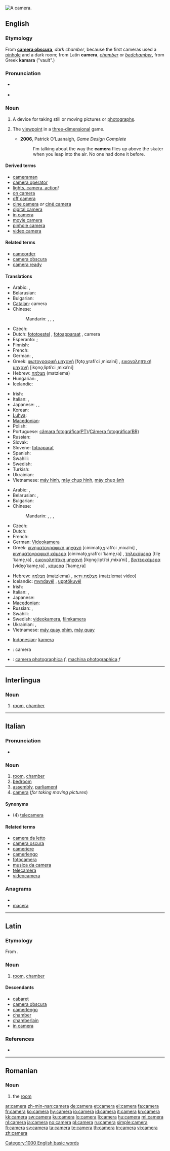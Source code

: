 {{wikipedia}}
[[Image:Canon A-1.jpg|thumb|right|A camera.]]
{{also|caméra|cameră}}
==English==

===Etymology===
From {{etyl|NL.}} '''[[camera obscura]]''', ''dark chamber'', because the first cameras used a [[pinhole]] and a dark room; from Latin '''camera''', ''[[chamber]]'' or ''[[bedchamber]]'', from Greek '''kamara''' ("vault".)

===Pronunciation===
* {{a|UK}} {{IPA|/ˈkæm.ɹə/|/ˈkæm.ə(ɹ).ə}} {{SAMPA|/"k{m.r@/|/"k{m.@(r).@/}}
* {{audio|en-us-camera.ogg|Audio (US)}}

===Noun===
{{en-noun}}

# A device for taking still or moving pictures or [[photograph]]s.
# {{video games}} The [[viewpoint]] in a [[three-dimensional]] game.
#* '''2006''', Patrick O'Luanaigh, ''Game Design Complete''
#*: I'm talking about the way the '''camera''' flies up above the skater when you leap into the air. No one had done it before.

====Derived terms====
* [[cameraman]]
* [[camera operator]]
* [[lights, camera, action]]!
* [[on camera]]
* [[off camera]]
* [[cine camera]] ''or'' [[ciné camera]]
* [[digital camera]]
* [[in camera]]
* [[movie camera]]
* [[pinhole camera]]
* [[video camera]]

====Related terms====
* [[camcorder]]
* [[camera obscura]]
* [[camera ready]]

====Translations====
{{trans-top|still pictures}}
* Arabic: {{t|ar|كاميرا|f|tr=kamiira}},  {{t|ar|آلة تصوير|f|tr='aalat taSwiir}}
* Belarusian: {{t|be|фатаапарат|m|tr=fataaparát|xs=Belarusian}}
* Bulgarian: {{t|bg|фотоапарат|m|tr=fotoaparát}}
* [[Catalan]]: camera {{f}}
* Chinese:
*: Mandarin: {{t|cmn|照相機|sc=Hani}},  {{t|cmn|照相机|tr=zhàoxiàngjī|sc=Hani}},  {{t|cmn|相機|sc=Hani}},  {{t|cmn|相机|tr=xiàngjī|sc=Hani}}
* Czech: {{t-|cs|fotoaparát|m}}
* Dutch: [[fototoestel]] {{n}}, [[fotoapparaat]] {{n}}, camera {{m}}
* Esperanto: {{t-|eo|fotilo|xs=Esperanto}}; {{t-|eo|fotografilo|xs=Esperanto}}
* Finnish: {{t+|fi|kamera}}
* French: {{t+|fr|appareil photo|m}}
* German: {{t+|de|Fotoapparat|m}}, {{t+|de|Kamera|f}}
* Greek: [[φωτογραφική μηχανή]] [fo̞to̞ˌɣrafiˈci ˌmixaˈni] {{f}}, [[εικονοληπτική μηχανή]] [iko̞no̞ˌliptiˈci ˌmixaˈni] {{f}}
* Hebrew: [[מצלמה]] (matzlema) {{f}}
* Hungarian: {{t+|hu|kamera}}, {{t+|hu|fényképezőgép}}
* Icelandic: {{t+|is|myndavél|f}}
{{trans-mid}}
* Irish: {{t+|ga|ceamara|m|xs=Irish}}
* Italian: {{t-|it|fotocamera|f}}, {{t-|it|macchina fotografica|f}}
* Japanese: {{t+|ja|カメラ|tr=kamera}},  {{t|ja|写真機|tr=しゃしんき, shashinki}},  {{t|ja|写真器|tr=しゃしんき, shashinki}}
* Korean: {{t+|ko|카메라|tr=kamera|sc=Hang}}
* [[Luhya]]: {{tø|luy|ekamera}}
* [[Macedonian]]: {{t|mk|фотоапарат|m|tr=fotoaparát}}
* Polish: {{t+|pl|aparat fotograficzny|m}}
* Portuguese: [[câmara fotográfica(PT)]]/[[Câmera fotográfica(BR)]] {{f}}
* Russian: {{t+|ru|фотоаппарат|m|tr=fotoapparát}}
* Slovak: {{t-|sk|fotoaparát|m}}
* Slovene: [[fotoaparat]] {{m}}
* Spanish: {{t+|es|cámara|f}}
* Swahili: {{t+|sw|kamera|xs=Swahili}}
* Swedish: {{t+|sv|kamera|c}}
* Turkish: {{t+|tr|fotoğraf makinesi}}
* Ukrainian: {{t|uk|фотоапарат|m|tr=fotoaparát|xs=Ukrainian}}
* Vietnamese: [[máy hình]], [[máy chụp hình]], [[máy chụp ảnh]]
{{trans-bottom}}

{{trans-top|moving pictures}}
* Arabic: {{t|ar|كاميرا|f|tr=kamiira}},  {{t|ar|كاميرا فيديو|f|tr=kamiira fiidiyu}}
* Belarusian: {{t|be|відэакамера|f|tr=videakámera|xs=Belarusian}},  {{t-|be|камера|f|tr=kámera|xs=Belarusian}}
* Bulgarian: {{t-|bg|камера|f|tr=kámera}}
* Chinese:
*: Mandarin: {{t|cmn|攝影機|sc=Hani}},  {{t|cmn|摄影机|tr=shèyǐngjī|sc=Hani}},  {{qualifier|camcorder}} {{t|cmn|攝像機|sc=Hani}},  {{t|cmn|摄像机|tr=shèxiàngjī|sc=Hani}}
* Czech: {{t-|cs|kamera|f}}
* Dutch: {{t+|nl|camera|m}}
* French: {{t+|fr|caméra|f}}
* German: [[Videokamera]] {{f}}
* Greek: [[κινηματογραφική μηχανή]] [cinimato̞ˌɣrafiˈci ˌmixaˈni] {{f}}, [[κινηματογραφική κάμερα]] [cinimato̞ˌɣrafiˈci ˈkame̞ˌra] {{f}}, [[τηλεκάμερα]] [tile̞ˈkame̞ˌra] {{f}}, [[εικονοληπτική μηχανή]] [iko̞no̞ˌliptiˈci ˌmixaˈni] {{f}}, [[βιντεοκάμερα]] [vide̞o̞ˈkame̞ˌra] {{f}}, [[κάμερα]] [ˈkame̞ˌra] {{f}}
{{trans-mid}}
* Hebrew: [[מצלמה]] (matzlema) {{f}}, [[מצלמת וידאו]] (matzlemat video) {{f}}
* Icelandic: [[myndavél]] {{f}}, [[upptökuvél]] {{f}}
* Irish: {{t+|ga|ceamara|m|xs=Irish}}
* Italian: {{t-|it|videocamera|f}}, {{t+|it|telecamera|f}}
* Japanese: {{t|ja|ビデオカメラ|tr=bideokamera}}
* [[Macedonian]]: {{t-|mk|камера|f|tr=kámera}}
* Russian: {{t+|ru|видеокамера|f|tr=videokámera}}, {{t+|ru|камера|f|tr=kámera}}
* Swahili: {{t+|sw|kamera|xs=Swahili}}
* Swedish: [[videokamera]], [[filmkamera]]
* Ukrainian: {{t|uk|відеокамера|f|tr=videokámera|xs=Ukrainian}},  {{t+|uk|камера|f|tr=kámera|xs=Ukrainian}}
* Vietnamese: [[máy quay phim]], [[máy quay]]
{{trans-bottom}}

{{checktrans-top}}
* [[w:Indonesian language|Indonesian]]: [[kamera]]
* {{ttbc|Interlingua}}: camera
* {{ttbc|Romanian}}: [[camera photographica]] ''f'', [[machina photographica]] ''f''
{{trans-bottom}}

[[Category:1000 English basic words]]

----

==Interlingua==

===Noun===
{{ia-noun|s}}

# [[room]], [[chamber]]

----

==Italian==

===Pronunciation===
* {{audio|It-una camera.ogg|Audio}}

===Noun===
{{it-noun|camer|f|a|e}}

# [[room]], [[chamber]]
# [[bedroom]]
# [[assembly]], [[parliament]]
# [[#English|camera]] (''for taking moving pictures'')

====Synonyms====
* (4) [[telecamera]]

====Related terms====
* [[camera da letto]]
* [[camera oscura]]
* [[cameriere]]
* [[camerlengo]]
* [[fotocamera]]
* [[musica da camera]]
* [[telecamera]]
* [[videocamera]]

===Anagrams===
* {{alphagram|aacemr}}
* [[macera#Italian|macera]]

----

==Latin==

===Etymology===
From {{etyl|grc|la}} {{term|καμάρα||anything with an arched cover, a covered carriage or boat, a vaulted chamber, a vault|tr=kamara|lang=grc}}.

===Noun===
{{la-noun|camera|camerae|camerae|f|first}}

# [[room]], [[chamber]]

====Descendants====
* [[cabaret]]
* [[camera obscura]]
* [[camerlengo]]
* [[chamber]]
* [[chamberlain]]
* [[in camera]]

===References===
* {{R:Century 1911|chamber}}

----

==Romanian==

===Noun===
{{ro-noun-def|f|na|cameră}}

# the [[room]]

[[ar:camera]]
[[zh-min-nan:camera]]
[[de:camera]]
[[et:camera]]
[[el:camera]]
[[fa:camera]]
[[fr:camera]]
[[ko:camera]]
[[hy:camera]]
[[io:camera]]
[[id:camera]]
[[it:camera]]
[[kn:camera]]
[[kk:camera]]
[[sw:camera]]
[[ku:camera]]
[[lo:camera]]
[[li:camera]]
[[hu:camera]]
[[ml:camera]]
[[nl:camera]]
[[ja:camera]]
[[no:camera]]
[[pl:camera]]
[[ru:camera]]
[[simple:camera]]
[[fi:camera]]
[[sv:camera]]
[[ta:camera]]
[[te:camera]]
[[th:camera]]
[[tr:camera]]
[[vi:camera]]
[[zh:camera]]